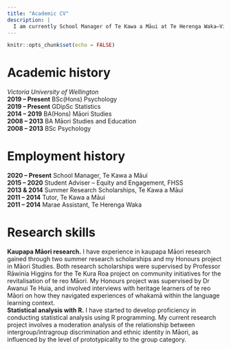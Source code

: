```yaml
---
title: "Academic CV"
description: |
  I am currently School Manager of Te Kawa a Māui at Te Herenga Waka–Victoria University of Wellington. I most recently completed my BA(Hons) in Māori Studies, examining the phenomenon of whakamā in the language learning context. My research interests are in Māori and indigenous psychologies with a background in both quantitative and qualitative research methods.
---
```


```r
knitr::opts_chunk$set(echo = FALSE)
```



# Academic history
*Victoria University of Wellington*  
**2019 – Present** BSc(Hons) Psychology  
**2019 – Present** GDipSc Statistics  
**2014 – 2019** BA(Hons) Māori Studies  
**2008 – 2013** BA Māori Studies and Education  
**2008 – 2013** BSc Psychology  

# Employment history
**2020 – Present** School Manager, Te Kawa a Māui  
**2015 – 2020** Student Adviser – Equity and Engagement, FHSS  
**2013 & 2014**	Summer Research Scholarships, Te Kawa a Māui  
**2011 – 2014**	Tutor, Te Kawa a Māui  
**2011 – 2014**	Marae Assistant, Te Herenga Waka  

# Research skills
**Kaupapa Māori research.** I have experience in kaupapa Māori research gained through two summer research scholarships and my Honours project in Māori Studies. Both research scholarships were supervised by Professor Rāwinia Higgins for the Te Kura Roa project on community initiatives for the revitalisation of te reo Māori. My Honours project was supervised by Dr Awanui Te Huia, and involved interviews with heritage learners of te reo Māori on how they navigated experiences of whakamā within the language learning context.  
**Statistical analysis with R.** I have started to develop proficiency in conducting statistical analysis using R programming. My current research project involves a moderation analysis of the relationship between intergroup/intragroup discrimination and ethnic identity in Māori, as influenced by the level of prototypicality to the group category.